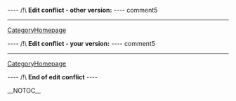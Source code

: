 
---- /!\ <b>Edit conflict - other version:</b> ----
comment5
----
[[CategoryHomepage]]

---- /!\ <b>Edit conflict - your version:</b> ----
comment5
----
[[CategoryHomepage]]

---- /!\ <b>End of edit conflict</b> ----

__NOTOC__